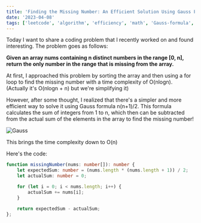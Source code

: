 ```yaml
---
title: 'Finding the Missing Number: An Efficient Solution Using Gauss Formula'
date: '2023-04-08'
tags: ['leetcode', 'algorithm', 'efficiency', 'math', 'Gauss-formula', 'performance', 'optimization', 'typescript']
---
```


Today I want to share a coding problem that I recently worked on and found interesting. The problem goes as follows:

**Given an array nums containing n distinct numbers in the range [0, n], return the only number in the range that is missing from the array.**

At first, I approached this problem by sorting the array and then using a for loop to find the missing number with a time complexity of O(nlogn). (Actually it's O(nlogn + n) but we're simplifying it)

However, after some thought, I realized that there's a simpler and more efficient way to solve it using Gauss formula n(n+1)/2. This formula calculates the sum of integers from 1 to n, which then can be subtracted from the actual sum of the elements in the array to find the missing number!

![Gauss](/images/Gauss.jpeg)

This brings the time complexity down to O(n)

Here's the code:

```typescript
function missingNumber(nums: number[]): number {
    let expectedSum: number = (nums.length * (nums.length + 1)) / 2;
    let actualSum: number = 0;

    for (let i = 0; i < nums.length; i++) {
        actualSum += nums[i];
    }

    return expectedSum - actualSum;
};
```
